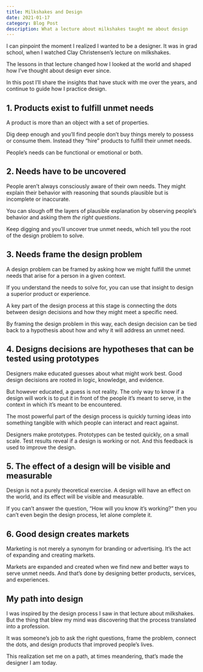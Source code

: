 ```yaml
---
title: Milkshakes and Design
date: 2021-01-17
category: Blog Post
description: What a lecture about milkshakes taught me about design 
---
```


I can pinpoint the moment I realized I wanted to be a designer. It was in grad school, when I watched Clay Christensen’s lecture on milkshakes. 

The lessons in that lecture changed how I looked at the world and shaped how I’ve thought about design ever since. 

In this post I’ll share the insights that have stuck with me over the years, and continue to guide how I practice design. 

## 1. Products exist to fulfill unmet needs
A product is more than an object with a set of properties. 

Dig deep enough and you’ll find people don’t buy things merely to possess or consume them. Instead they “hire” products to fulfill their unmet needs. 

People’s needs can be functional or emotional or both. 

## 2. Needs have to be uncovered 
People aren’t always consciously aware of their own needs. They might explain their behavior with reasoning that sounds plausible but is incomplete or inaccurate.

You can slough off the layers of plausible explanation by observing people’s behavior and asking them *the right questions*. 

Keep digging and you’ll uncover true unmet needs, which tell you the root of the design problem to solve.

## 3. Needs frame the design problem
A design problem can be framed by asking how we might fulfill the unmet needs that arise for a person in a given context. 

If you understand the needs to solve for, you can use that insight to design a superior product or experience. 

A key part of the design process at this stage is connecting the dots between design decisions and how they might meet a specific need. 

By framing the design problem in this way, each design decision can be tied back to a hypothesis about how and why it will address an unmet need. 

## 4. Designs decisions are hypotheses that can be tested using prototypes
Designers make educated guesses about what might work best. Good design decisions are rooted in logic, knowledge, and evidence. 

But however educated, a guess is not reality. The only way to know if a design will work is to put it in front of the people it’s meant to serve, in the context in which it’s meant to be encountered. 

The most powerful part of the design process is quickly turning ideas into something tangible with which people can interact and react against. 

Designers make prototypes. Prototypes can be tested quickly, on a small scale. Test results reveal if a design is working or not. And this feedback is used to improve the design.

## 5. The effect of a design will be visible and measurable 
Design is not a purely theoretical exercise. A design will have an effect on the world, and its effect will be visible and measurable. 

If you can’t answer the question, “How will you know it’s working?” then you can’t even begin the design process, let alone complete it.  

## 6. Good design creates markets
Marketing is not merely a synonym for branding or advertising. It’s the act of expanding and creating markets. 

Markets are expanded and created when we find new and better ways to serve unmet needs. And that’s done by designing better products, services, and experiences. 

## My path into design
I was inspired by the design process I saw in that lecture about milkshakes. But the thing that blew my mind was discovering that the process translated into a profession. 

It was someone’s job to ask the right questions, frame the problem, connect the dots, and design products that improved people’s lives.  

This realization set me on a path, at times meandering, that’s made the designer I am today.  
